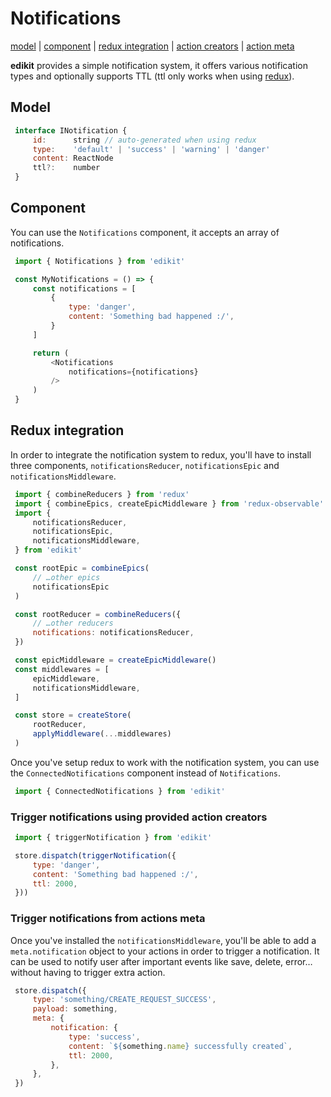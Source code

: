
# Notifications

[model](#model) | 
[component](#component) | 
[redux integration](#redux-integration) | 
[action creators](#trigger-notifications-using-provided-action-creators) | 
[action meta](#trigger-notifications-from-actions-meta)

**edikit** provides a simple notification system, it offers various notification types and optionally supports TTL (ttl only works when using [redux](#redux-integration)).

<NotificationsDemo/>

## Model

```javascript
 interface INotification {
     id:      string // auto-generated when using redux
     type:    'default' | 'success' | 'warning' | 'danger'
     content: ReactNode
     ttl?:    number
 }
```

## Component

You can use the `Notifications` component, it accepts an array of notifications.

```javascript
 import { Notifications } from 'edikit'

 const MyNotifications = () => {
     const notifications = [
         {
             type: 'danger',
             content: 'Something bad happened :/',
         }
     ]

     return (
         <Notifications
             notifications={notifications}
         />
     )
 }
```

## Redux integration

In order to integrate the notification system to redux, you'll have to install three
components, `notificationsReducer`, `notificationsEpic` and `notificationsMiddleware`.

```javascript
 import { combineReducers } from 'redux'
 import { combineEpics, createEpicMiddleware } from 'redux-observable'
 import {
     notificationsReducer,
     notificationsEpic,
     notificationsMiddleware,
 } from 'edikit'

 const rootEpic = combineEpics(
     // …other epics
     notificationsEpic
 )

 const rootReducer = combineReducers({
     // …other reducers
     notifications: notificationsReducer,
 })

 const epicMiddleware = createEpicMiddleware()
 const middlewares = [
     epicMiddleware,
     notificationsMiddleware,
 ]

 const store = createStore(
     rootReducer,
     applyMiddleware(...middlewares)
 )
```

Once you've setup redux to work with the notification system, you can
use the `ConnectedNotifications` component instead of `Notifications`.

```javascript
 import { ConnectedNotifications } from 'edikit'
```

### Trigger notifications using provided action creators

```javascript
 import { triggerNotification } from 'edikit'

 store.dispatch(triggerNotification({
     type: 'danger',
     content: 'Something bad happened :/',
     ttl: 2000,
 }))
```

### Trigger notifications from actions meta

Once you've installed the `notificationsMiddleware`, you'll be able to add a `meta.notification` object to your actions in order to trigger a notification.
It can be used to notify user after important events like save, delete, error…
without having to trigger extra action.

```javascript
 store.dispatch({
     type: 'something/CREATE_REQUEST_SUCCESS',
     payload: something,
     meta: {
         notification: {
             type: 'success',
             content: `${something.name} successfully created`,
             ttl: 2000,
         },
     },
 })
```